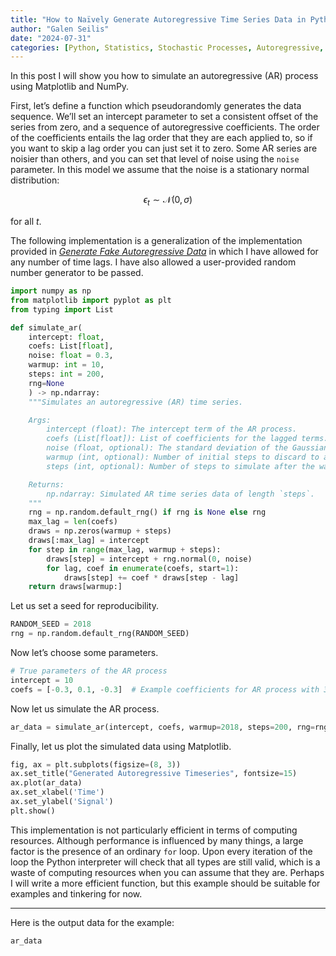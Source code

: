 ```yaml
---
title: "How to Naïvely Generate Autoregressive Time Series Data in Python"
author: "Galen Seilis"
date: "2024-07-31"
categories: [Python, Statistics, Stochastic Processes, Autoregressive, Time Series, Matplotlib, NumPy]
---
```


In this post I will show you how to simulate an autoregressive (AR) process using Matplotlib and NumPy.

First, let's define a function which pseudorandomly generates the data sequence. We'll set an intercept parameter to set a consistent offset of the series from zero, and a sequence of autoregressive coefficients. The order of the coefficients entails the lag order that they are each applied to, so if you want to skip a lag order you can just set it to zero. Some AR series are noisier than others, and you can set that level of noise using the `noise` parameter. In this model we assume that the noise is a stationary normal distribution:

$$\epsilon_t \sim \mathcal{N}(0,\sigma)$$

for all $t$.

The following implementation is a generalization of the implementation provided in  [*Generate Fake Autoregressive Data*](https://www.pymc.io/projects/examples/en/latest/time_series/Forecasting_with_structural_timeseries.html#generate-fake-autoregressive-data) in which I have allowed for any number of time lags. I have also allowed a user-provided random number generator to be passed.

```python
import numpy as np
from matplotlib import pyplot as plt
from typing import List

def simulate_ar(
    intercept: float,
    coefs: List[float],
    noise: float = 0.3,
    warmup: int = 10,
    steps: int = 200,
    rng=None
    ) -> np.ndarray:
    """Simulates an autoregressive (AR) time series.

    Args:
        intercept (float): The intercept term of the AR process.
        coefs (List[float]): List of coefficients for the lagged terms.
        noise (float, optional): The standard deviation of the Gaussian noise. Default is 0.3.
        warmup (int, optional): Number of initial steps to discard to allow the process to stabilize. Default is 10.
        steps (int, optional): Number of steps to simulate after the warmup period. Default is 200.

    Returns:
        np.ndarray: Simulated AR time series data of length `steps`.
    """
    rng = np.random.default_rng() if rng is None else rng
    max_lag = len(coefs)
    draws = np.zeros(warmup + steps)
    draws[:max_lag] = intercept
    for step in range(max_lag, warmup + steps):
        draws[step] = intercept + rng.normal(0, noise)
        for lag, coef in enumerate(coefs, start=1):
            draws[step] += coef * draws[step - lag]
    return draws[warmup:]
```


Let us set a seed for reproducibility.


```python
RANDOM_SEED = 2018
rng = np.random.default_rng(RANDOM_SEED)
```

Now let's choose some parameters.

```python
# True parameters of the AR process
intercept = 10
coefs = [-0.3, 0.1, -0.3]  # Example coefficients for AR process with 3 lags
```

Now let us simulate the AR process.

```python
ar_data = simulate_ar(intercept, coefs, warmup=2018, steps=200, rng=rng)
```

Finally, let us plot the simulated data using Matplotlib.

```python
fig, ax = plt.subplots(figsize=(8, 3))
ax.set_title("Generated Autoregressive Timeseries", fontsize=15)
ax.plot(ar_data)
ax.set_xlabel('Time')
ax.set_ylabel('Signal')
plt.show()
```

This implementation is not particularly efficient in terms of computing resources. Although performance is influenced by many things, a large factor is the presence of an ordinary `for` loop. Upon every iteration of the loop the Python interpreter will check that all types are still valid, which is a waste of computing resources when you can assume that they are. Perhaps I will write a more efficient function, but this example should be suitable for examples and tinkering for now.


---

Here is the output data for the example:

```python
ar_data
```
